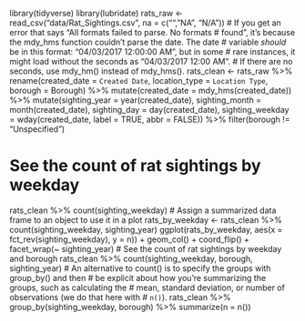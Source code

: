 library(tidyverse)
library(lubridate)
rats_raw <- read_csv("data/Rat_Sightings.csv", na = c("", "NA", "N/A"))
# If you get an error that says "All formats failed to parse. No formats
# found", it's because the mdy_hms function couldn't parse the date. The date
# variable *should* be in this format: "04/03/2017 12:00:00 AM", but in some
# rare instances, it might load without the seconds as "04/03/2017 12:00 AM".
# If there are no seconds, use mdy_hm() instead of mdy_hms().
rats_clean <- rats_raw %>%
  rename(created_date = `Created Date`,
         location_type = `Location Type`,
         borough = Borough) %>%
  mutate(created_date = mdy_hms(created_date)) %>%
  mutate(sighting_year = year(created_date),
         sighting_month = month(created_date),
         sighting_day = day(created_date),
         sighting_weekday = wday(created_date, label = TRUE, abbr = FALSE)) %>%
  filter(borough != "Unspecified")

# See the count of rat sightings by weekday
rats_clean %>%
  count(sighting_weekday)
# Assign a summarized data frame to an object to use it in a plot
rats_by_weekday <- rats_clean %>%
  count(sighting_weekday, sighting_year)
ggplot(rats_by_weekday, aes(x = fct_rev(sighting_weekday), y = n)) +
  geom_col() +
  coord_flip() +
  facet_wrap(~ sighting_year)
# See the count of rat sightings by weekday and borough
rats_clean %>%
  count(sighting_weekday, borough, sighting_year)
# An alternative to count() is to specify the groups with group_by() and then
# be explicit about how you're summarizing the groups, such as calculating the
# mean, standard deviation, or number of observations (we do that here with
# `n()`).
rats_clean %>%
  group_by(sighting_weekday, borough) %>%
  summarize(n = n())